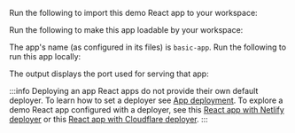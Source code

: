 
Run the following to import this demo React app to your workspace:

<ImportReactApp />

Run the following to make this app loadable by your workspace:

<UseReactApp />

The app's name (as configured in its files) is `basic-app`. Run the following to run this app locally:

<RunReactApp />

The output displays the port used for serving that app:

<RunReactAppOutput />

:::info Deploying an app
React apps do not provide their own default deployer. To learn how to set a deployer see [App deployment](https://bit.dev/docs/apps/app-deployment).
To explore a demo React app configured with a deployer, see this [React app with Netlify deployer](https://bit.cloud/learnbit/apps/netlify/react-app) or this [React app with Cloudflare deployer](https://bit.cloud/learnbit/apps/cloudflare/react-app).
:::
